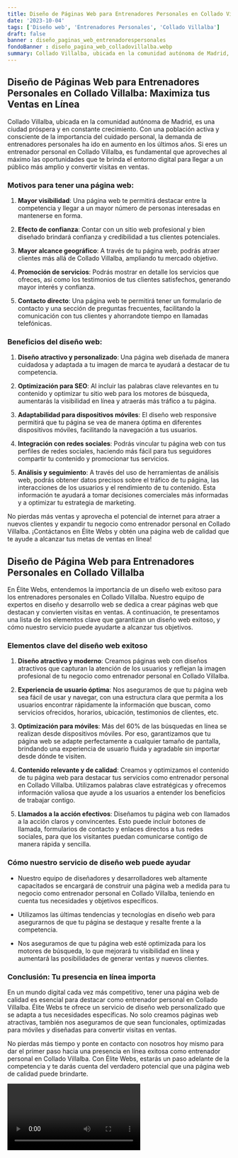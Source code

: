 ```yaml
---
title: Diseño de Páginas Web para Entrenadores Personales en Collado Villalba
date: '2023-10-04'
tags: ['Diseño web', 'Entrenadores Personales', 'Collado Villalba']
draft: false
banner : diseño_paginas_web_entrenadorespersonales
fondoBanner : diseño_pagina_web_colladovillalba.webp
summary: Collado Villalba, ubicada en la comunidad autónoma de Madrid, es una ciudad próspera y en constante crecimiento. Con una población activa y consciente de la importancia del cuidado personal, la demanda de entrenadores personales ha ido en aumento en los últimos años. Si eres un entrenador personal en Collado Villalba, es fundamental que aproveches al máximo las oportunidades que te brinda el entorno digital para llegar a un público más amplio y convertir visitas en ventas.
---
```


## Diseño de Páginas Web para Entrenadores Personales en Collado Villalba: Maximiza tus Ventas en Línea

Collado Villalba, ubicada en la comunidad autónoma de Madrid, es una ciudad próspera y en constante crecimiento. Con una población activa y consciente de la importancia del cuidado personal, la demanda de entrenadores personales ha ido en aumento en los últimos años. Si eres un entrenador personal en Collado Villalba, es fundamental que aproveches al máximo las oportunidades que te brinda el entorno digital para llegar a un público más amplio y convertir visitas en ventas.

### Motivos para tener una página web:

1. **Mayor visibilidad**: Una página web te permitirá destacar entre la competencia y llegar a un mayor número de personas interesadas en mantenerse en forma.

2. **Efecto de confianza**: Contar con un sitio web profesional y bien diseñado brindará confianza y credibilidad a tus clientes potenciales.

3. **Mayor alcance geográfico**: A través de tu página web, podrás atraer clientes más allá de Collado Villalba, ampliando tu mercado objetivo.

4. **Promoción de servicios**: Podrás mostrar en detalle los servicios que ofreces, así como los testimonios de tus clientes satisfechos, generando mayor interés y confianza.

5. **Contacto directo**: Una página web te permitirá tener un formulario de contacto y una sección de preguntas frecuentes, facilitando la comunicación con tus clientes y ahorrandote tiempo en llamadas telefónicas.

### Beneficios del diseño web:

1. **Diseño atractivo y personalizado**: Una página web diseñada de manera cuidadosa y adaptada a tu imagen de marca te ayudará a destacar de tu competencia.

2. **Optimización para SEO**: Al incluir las palabras clave relevantes en tu contenido y optimizar tu sitio web para los motores de búsqueda, aumentarás la visibilidad en línea y atraerás más tráfico a tu página.

3. **Adaptabilidad para dispositivos móviles**: El diseño web responsive permitirá que tu página se vea de manera óptima en diferentes dispositivos móviles, facilitando la navegación a tus usuarios.

4. **Integración con redes sociales**: Podrás vincular tu página web con tus perfiles de redes sociales, haciendo más fácil para tus seguidores compartir tu contenido y promocionar tus servicios.

5. **Análisis y seguimiento**: A través del uso de herramientas de análisis web, podrás obtener datos precisos sobre el tráfico de tu página, las interacciones de los usuarios y el rendimiento de tu contenido. Esta información te ayudará a tomar decisiones comerciales más informadas y a optimizar tu estrategia de marketing.

No pierdas más ventas y aprovecha el potencial de internet para atraer a nuevos clientes y expandir tu negocio como entrenador personal en Collado Villalba. ¡Contáctanos en Élite Webs y obtén una página web de calidad que te ayude a alcanzar tus metas de ventas en línea!

<GifSeo />

<Cta />

## Diseño de Página Web para Entrenadores Personales en Collado Villalba

En Élite Webs, entendemos la importancia de un diseño web exitoso para los entrenadores personales en Collado Villalba. Nuestro equipo de expertos en diseño y desarrollo web se dedica a crear páginas web que destacan y convierten visitas en ventas. A continuación, te presentamos una lista de los elementos clave que garantizan un diseño web exitoso, y cómo nuestro servicio puede ayudarte a alcanzar tus objetivos.

### Elementos clave del diseño web exitoso

1. **Diseño atractivo y moderno**: Creamos páginas web con diseños atractivos que capturan la atención de los usuarios y reflejan la imagen profesional de tu negocio como entrenador personal en Collado Villalba.

2. **Experiencia de usuario óptima**: Nos aseguramos de que tu página web sea fácil de usar y navegar, con una estructura clara que permita a los usuarios encontrar rápidamente la información que buscan, como servicios ofrecidos, horarios, ubicación, testimonios de clientes, etc.

3. **Optimización para móviles**: Más del 60% de las búsquedas en línea se realizan desde dispositivos móviles. Por eso, garantizamos que tu página web se adapte perfectamente a cualquier tamaño de pantalla, brindando una experiencia de usuario fluida y agradable sin importar desde dónde te visiten.

4. **Contenido relevante y de calidad**: Creamos y optimizamos el contenido de tu página web para destacar tus servicios como entrenador personal en Collado Villalba. Utilizamos palabras clave estratégicas y ofrecemos información valiosa que ayude a los usuarios a entender los beneficios de trabajar contigo.

5. **Llamados a la acción efectivos**: Diseñamos tu página web con llamados a la acción claros y convincentes. Esto puede incluir botones de llamada, formularios de contacto y enlaces directos a tus redes sociales, para que los visitantes puedan comunicarse contigo de manera rápida y sencilla.

### Cómo nuestro servicio de diseño web puede ayudar

- Nuestro equipo de diseñadores y desarrolladores web altamente capacitados se encargará de construir una página web a medida para tu negocio como entrenador personal en Collado Villalba, teniendo en cuenta tus necesidades y objetivos específicos.

- Utilizamos las últimas tendencias y tecnologías en diseño web para asegurarnos de que tu página se destaque y resalte frente a la competencia.

- Nos aseguramos de que tu página web esté optimizada para los motores de búsqueda, lo que mejorará tu visibilidad en línea y aumentará las posibilidades de generar ventas y nuevos clientes.

### Conclusión: Tu presencia en línea importa

En un mundo digital cada vez más competitivo, tener una página web de calidad es esencial para destacar como entrenador personal en Collado Villalba. Élite Webs te ofrece un servicio de diseño web personalizado que se adapta a tus necesidades específicas. No solo creamos páginas web atractivas, también nos aseguramos de que sean funcionales, optimizadas para móviles y diseñadas para convertir visitas en ventas.

No pierdas más tiempo y ponte en contacto con nosotros hoy mismo para dar el primer paso hacia una presencia en línea exitosa como entrenador personal en Collado Villalba. Con Élite Webs, estarás un paso adelante de la competencia y te darás cuenta del verdadero potencial que una página web de calidad puede brindarte.

<Video />

<CtaBot job='Entrenadores Personales' city='Collado Villalba'/>

<Gmaps query='Collado Villalba+españa+maps' />